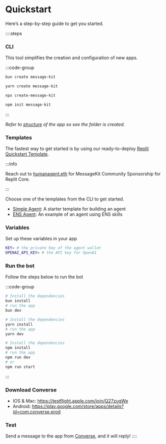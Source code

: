 # Quickstart

Here’s a step-by-step guide to get you started.

::::steps

### CLI

This tool simplifies the creation and configuration of new apps.

:::code-group

```bash [bun]
bun create message-kit
```

```bash [yarn]
yarn create message-kit
```

```bash [npx]
npx create-message-kit
```

```bash [npm]
npm init message-kit
```

:::

_Refer to [structure](/concepts/structure) of the app so see the folder is created._

### Templates

The fastest way to get started is by using our ready-to-deploy [Replit Quickstart Template](https://replit.com/@raihankhan-rk/MessageKit-Quickstart-Template).

:::info

Reach out to [humanagent.eth](https://converse.xyz/humanagent.eth) for MessageKit Community Sponsorship for Replit Core.

:::

Choose one of the templates from the CLI to get started.

- [Simple Agent](/templates/simple): A starter template for building an agent
- [ENS Agent](/templates/ens): An example of an agent using ENS skills

### Variables

Set up these variables in your app

```bash [cmd]
KEY= # the private key of the agent wallet
OPENAI_API_KEY= # the API key for OpenAI
```

### Run the bot

Follow the steps below to run the bot

:::code-group

```bash [bun]
# Install the dependencies
bun install
# run the app
bun dev
```

```bash [yarn]
# Install the dependencies
yarn install
# run the app
yarn dev
```

```bash [npm]
# Install the dependencies
npm install
# run the app
npm run dev
# or
npm run start
```

:::

### Download Converse

- IOS & Mac: https://testflight.apple.com/join/Q27zugWe
- Android: https://play.google.com/store/apps/details?id=com.converse.prod

### Test

Send a message to the app from [Converse](https://converse.xyz/), and it will reply!
::::
